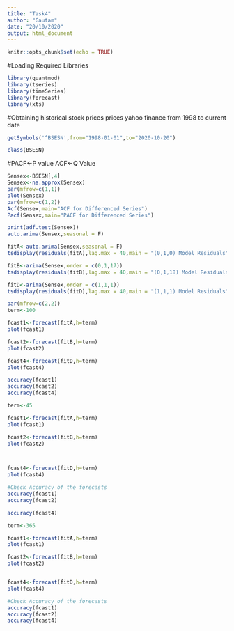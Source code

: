 ---
title: "Task4"
author: "Gautam"
date: "20/10/2020"
output: html_document
---

```{r setup, include=FALSE}
knitr::opts_chunk$set(echo = TRUE)
```

#Loading Required Libraries
```{r}
library(quantmod)
library(tseries)
library(timeSeries)
library(forecast)
library(xts)
```

#Obtaining historical stock prices prices yahoo finance from 1998 to current date
```{r}
getSymbols('^BSESN',from="1998-01-01",to="2020-10-20")

class(BSESN)

```

#PACF<-P value ACF<-Q Value
```{r}
Sensex<-BSESN[,4]
Sensex<-na.approx(Sensex)
par(mfrow=c(1,1))
plot(Sensex)
par(mfrow=c(1,2))
Acf(Sensex,main="ACF for Differenced Series")
Pacf(Sensex,main="PACF for Differenced Series")

```


```{r}
print(adf.test(Sensex))
auto.arima(Sensex,seasonal = F)
```


```{r}
fitA<-auto.arima(Sensex,seasonal = F)
tsdisplay(residuals(fitA),lag.max = 40,main = "(0,1,0) Model Residuals")

```


```{r}
fitB<-arima(Sensex,order = c(0,1,17))
tsdisplay(residuals(fitB),lag.max = 40,main = "(0,1,18) Model Residuals")
```


```{r}
fitD<-arima(Sensex,order = c(1,1,1))
tsdisplay(residuals(fitD),lag.max = 40,main = "(1,1,1) Model Residuals")
```


```{r}
par(mfrow=c(2,2))
term<-100
```


```{r}
fcast1<-forecast(fitA,h=term)
plot(fcast1)
```


```{r}
fcast2<-forecast(fitB,h=term)
plot(fcast2)
```

```{r}
fcast4<-forecast(fitD,h=term)
plot(fcast4)
```

```{r}
accuracy(fcast1)
accuracy(fcast2)
accuracy(fcast4)

```


```{r}
term<-45

fcast1<-forecast(fitA,h=term)
plot(fcast1)

fcast2<-forecast(fitB,h=term)
plot(fcast2)



fcast4<-forecast(fitD,h=term)
plot(fcast4)

#Check Accuracy of the forecasts
accuracy(fcast1)
accuracy(fcast2)

accuracy(fcast4)
```


```{r}

term<-365

fcast1<-forecast(fitA,h=term)
plot(fcast1)

fcast2<-forecast(fitB,h=term)
plot(fcast2)


fcast4<-forecast(fitD,h=term)
plot(fcast4)

#Check Accuracy of the forecasts
accuracy(fcast1)
accuracy(fcast2)
accuracy(fcast4)
```

